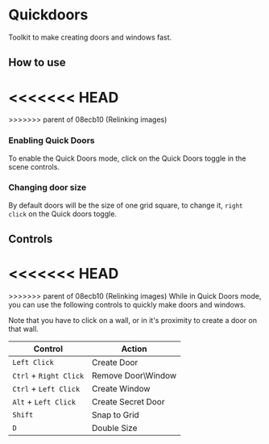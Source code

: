 
# Quickdoors

Toolkit to make creating doors and windows fast.

## How to use

<<<<<<< HEAD
<ImageButBetter src="/public/images/Quickdoors/Qdsize.png" alt="Doors Size Prompt" width={2000} height={2000} className={styles.wikiimage}/>
=======
<ImageButBetter src="/../public/images/Quickdoors/Qdsize.png" alt="Doors Size Prompt" width={2000} height={2000} className={styles.wikiimage}/>
>>>>>>> parent of 08ecb10 (Relinking images)

### Enabling Quick Doors

To enable the Quick Doors mode, click on the Quick Doors toggle in the
scene controls.

### Changing door size

By default doors
will be the size of one grid square, to change it, `right click` on the
Quick doors toggle.

## Controls

<<<<<<< HEAD
<ImageButBetter src="/public/images/Quickdoors/Qdbtn.png" alt="Quick Doors Toggle Button" width={2000} height={2000} className={styles.wikiimage}/>
=======
<ImageButBetter src="/../public/images/Quickdoors/Qdbtn.png" alt="Quick Doors Toggle Button" width={2000} height={2000} className={styles.wikiimage}/>
>>>>>>> parent of 08ecb10 (Relinking images)
While in Quick Doors mode, you can use the following controls to quickly
make doors and windows.

Note that you have to click on a wall, or in it's proximity to create a
door on that wall.

| **Control**            | **Action**          |
| ---------------------- | ------------------- |
| `Left Click`           | Create Door         |
| `Ctrl` + `Right Click` | Remove Door\\Window |
| `Ctrl` + `Left Click`  | Create Window       |
| `Alt` + `Left Click`   | Create Secret Door  |
| `Shift`                | Snap to Grid        |
| `D`                    | Double Size         |
